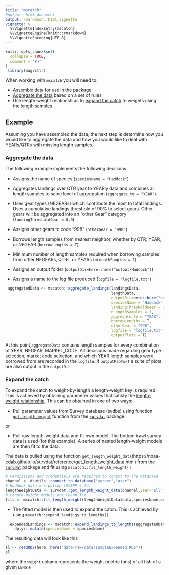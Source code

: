 ```yaml
---
title: "mscatch"
#output: html_document
output: rmarkdown::html_vignette
vignette: >
  %\VignetteIndexEntry{mscatch}
  %\VignetteEngine{knitr::rmarkdown}
  %\VignetteEncoding{UTF-8}
---
```


```r
knitr::opts_chunk$set(
  collapse = TRUE,
  comment = "#>"
)
 library(magrittr)
```

When working with `mscatch` you will need to:

*   [Assemble data](1dataNeeds.html) for use in the package
*   [Aggregate the data](2aggregationRules.html) based on a set of rules
*   Use length-weight relationships to [expand the catch](3catchExpansion.html) to weights using the length samples

## Example

Assuming you have assembled the data, the next step is determine how you would like to aggregate the data and how you would like to deal with YEARs/QTRs with missing length samples. 

### Aggregate the data

The following example implements the following decisions:

* Assigns the name of species (`speciesName = "Haddock"`)

* Aggregates landings over QTR year to YEARly data and combines all length samples to same level of aggregation (`aggregate_to = "YEAR"`).

* Uses gear types (NEGEARs) which contribute the most to total landings. Uses a cumulative landings threshold of 90% to select gears. Other gears will be aggregated into an "other Gear" category (`landingThresholdGear = 0.9`)

* Assigns other gears to code "998" (`otherGear = "998"`)

* Borrows length samples from nearest neighbor, whether by QTR, YEAR, or NEGEAR (`borrowLengths = T`). 

* Minimum number of length samples required when borrowing samples from other NEGEARs, QTRs, or YEARs (`nLengthSamples = 1`)

* Assigns an output folder (`outputDir=here::here("output/Haddock")`)

* Assigns a name to the log file produced (`logfile = "logfile.txt"`)


```r
 aggregatedData <- mscatch::aggregate_landings(landingsData,
                                               lengthData,
                                               outputDir=here::here("output/Groundfish"),
                                               speciesName = "Haddock"
                                               landingThresholdGear = 0.9,
                                               nLengthSamples = 1,
                                               aggregate_to = "YEAR",
                                               borrowLengths = T,
                                               otherGear = "998",
                                               logfile = "logfile.txt"
                                               outputPlots = T)
```

At this point,`aggregateData` contains length samples for every combination of YEAR, NEGEAR, MARKET_CODE. All decisions made regarding gear type selection, market code selection, and which YEAR length samples were borrowed from are recorded in the `logfile`. If `outputPlots=T` a suite of plots are also output in the `outputDir`.

### Expand the catch

To expand the catch to weight-by-length a length-weight key is required. This is achieved by obtaining parameter values that satisfy the [length-weight relationship](3catchExpansion.html). This can be obtained in one of two ways: 

* Pull parameter values from Survey database (svdbs) using function [`get_length_weight`](https://noaa-edab.github.io/survdat/reference/get_length_weight.html) function from the [`survdat`](https://noaa-edab.github.io/survdat/index.html) package.

or

* Pull raw length-weight data and fit own model. The bottom trawl survey data is used (for this example). A series of nested length-weight models are then fit to the data.

The data is pulled using the function `get_length_weight_data`(https://noaa-edab.github.io/survdat/reference/get_length_weight_data.html) from the [`survdat`](https://noaa-edab.github.io/survdat/) package and fit using `mscatch::fit_length_weight()`

```r
# Permissions and credentials are required to conect to the database
channel <- dbutils::connect_to_database("server","user")
# Haddock data are pulled (SVSPP = 74)
lengthWeightData <- survdat::get_length_weight_data(channel,year="all", species=74)
# Length-Weight models are thenn fit
fits <- mscatch::fit_length_weight(lengthWeightData$data,speciesName,outputDir,logfile="logfile.txt")

```

* The fitted model is then used to expand the catch. This is achieved by using `mscatch::expand_landings_to_lengths()`

```r
  expandedLandings <- mscatch::expand_landings_to_lengths(aggregatedData$landings,aggregatedData$lengthData,fits$paramsH0) %>%
    dplyr::mutate(speciesName = speciesName)

```

The resulting data will look like this

```r

sl <- readRDS(here::here("data-raw/data/sampleExpanded.RDS")) 
sl
```
where the `weight` column represents the weight (metric tons) of all fish of a given `LENGTH`

